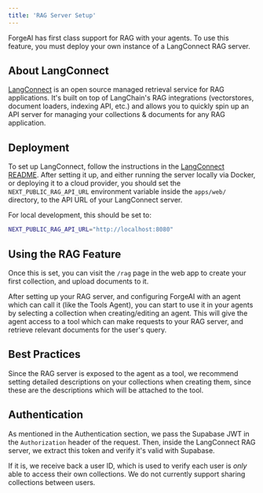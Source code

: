 ```yaml
---
title: 'RAG Server Setup'
---
```


ForgeAI has first class support for RAG with your agents. To use this feature, you must deploy your own instance of a LangConnect RAG server.

## About LangConnect

[LangConnect](https://github.com/langchain-ai/langconnect) is an open source managed retrieval service for RAG applications. It's built on top of LangChain's RAG integrations (vectorstores, document loaders, indexing API, etc.) and allows you to quickly spin up an API server for managing your collections & documents for any RAG application.

## Deployment

To set up LangConnect, follow the instructions in the [LangConnect README](https://github.com/langchain-ai/langconnect/blob/main/README.md). After setting it up, and either running the server locally via Docker, or deploying it to a cloud provider, you should set the `NEXT_PUBLIC_RAG_API_URL` environment variable inside the `apps/web/` directory, to the API URL of your LangConnect server.

For local development, this should be set to:

```bash
NEXT_PUBLIC_RAG_API_URL="http://localhost:8080"
```

## Using the RAG Feature

Once this is set, you can visit the `/rag` page in the web app to create your first collection, and upload documents to it.

After setting up your RAG server, and configuring ForgeAI with an agent which can call it (like the Tools Agent), you can start to use it in your agents by selecting a collection when creating/editing an agent. This will give the agent access to a tool which can make requests to your RAG server, and retrieve relevant documents for the user's query.

## Best Practices

Since the RAG server is exposed to the agent as a tool, we recommend setting detailed descriptions on your collections when creating them, since these are the descriptions which will be attached to the tool.

## Authentication

As mentioned in the Authentication section, we pass the Supabase JWT in the `Authorization` header of the request. Then, inside the LangConnect RAG server, we extract this token and verify it's valid with Supabase.

If it is, we receive back a user ID, which is used to verify each user is *only* able to access their own collections. We do not currently support sharing collections between users.
